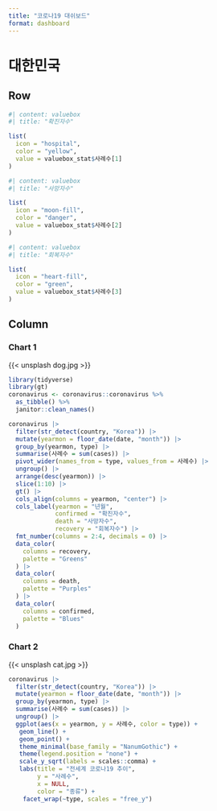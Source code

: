 ---
title: "코로나19 대쉬보드"
format: dashboard
---

# 대한민국

## Row

```{r}
#| content: valuebox
#| title: "확진자수"

list(
  icon = "hospital",
  color = "yellow",
  value = valuebox_stat$사례수[1]
)
```

```{r}
#| content: valuebox
#| title: "사망자수"

list(
  icon = "moon-fill",
  color = "danger",
  value = valuebox_stat$사례수[2]
)
```

```{r}
#| content: valuebox
#| title: "회복자수"

list(
  icon = "heart-fill",
  color = "green",
  value = valuebox_stat$사례수[3]
)
```

## Column

### Chart 1

{{< unsplash dog.jpg >}}

```{r}
library(tidyverse)
library(gt)
coronavirus <- coronavirus::coronavirus %>% 
  as_tibble() %>%
  janitor::clean_names() 

coronavirus |> 
  filter(str_detect(country, "Korea")) |> 
  mutate(yearmon = floor_date(date, "month")) |> 
  group_by(yearmon, type) |>
  summarise(사례수 = sum(cases)) |> 
  pivot_wider(names_from = type, values_from = 사례수) |> 
  ungroup() |> 
  arrange(desc(yearmon)) |> 
  slice(1:10) |> 
  gt() |> 
  cols_align(columns = yearmon, "center") |> 
  cols_label(yearmon = "년월",
             confirmed = "확진자수", 
             death = "사망자수", 
             recovery = "회복자수") |> 
  fmt_number(columns = 2:4, decimals = 0) |> 
  data_color(
    columns = recovery,
    palette = "Greens"
  ) |>
  data_color(
    columns = death,
    palette = "Purples"
  ) |>
  data_color(
    columns = confirmed,
    palette = "Blues"
  )  
```

### Chart 2

{{< unsplash cat.jpg >}}


```{r}
coronavirus |> 
  filter(str_detect(country, "Korea")) |> 
  mutate(yearmon = floor_date(date, "month")) |> 
  group_by(yearmon, type) |>
  summarise(사례수 = sum(cases)) |> 
  ungroup() |> 
  ggplot(aes(x = yearmon, y = 사례수, color = type)) +
   geom_line() +
   geom_point() +
   theme_minimal(base_family = "NanumGothic") +
   theme(legend.position = "none") +
   scale_y_sqrt(labels = scales::comma) +
   labs(title = "전세계 코로나19 추이",
        y = "사례수",
        x = NULL,
        color = "종류") +
    facet_wrap(~type, scales = "free_y")
```






